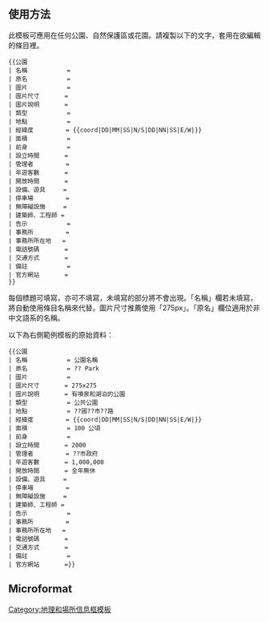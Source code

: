 {{公園
| 名稱 = 公園名稱
| 原名 = ?? Park
| 圖片 =
| 圖片尺寸 = 275x275
| 圖片說明 = 有噴泉和湖泊的公園
| 類型 = 公共公園
| 地點 = ??國??市??路
| 經緯度 = <nowiki>{{coord|DD|MM|SS|N/S|DD|NN|SS|E/W|}}</nowiki>
| 面積 = 100 公頃
| 設立時間 = 2000
| 管理者 = ??市政府
| 年遊客 = 1,000,000
| 開放時間 = 全年無休
}}

== 使用方法 ==
此模板可應用在任何公園、自然保護區或花園。請複製以下的文字，套用在欲編輯的條目裡。
<pre>
{{公園
| 名稱           = 
| 原名           = 
| 圖片           = 
| 圖片尺寸       = 
| 圖片說明       = 
| 類型           = 
| 地點           = 
| 經緯度         = {{coord|DD|MM|SS|N/S|DD|NN|SS|E/W|}}
| 面積           =
| 前身           =
| 設立時間       =
| 管理者         =
| 年遊客數       =
| 開放時間       =
| 設備、遊具     =
| 停車場         =
| 無障礙設施     =
| 建築師、工程師 =
| 告示           =
| 事務所         =
| 事務所所在地   =
| 電話號碼       =
| 交通方式       =
| 備註           =
| 官方網站       =
}}
</pre>

每個標題可填寫，亦可不填寫，未填寫的部分將不會出現。「名稱」欄若未填寫，將自動使用條目名稱來代替。圖片尺寸推薦使用「275px」。「原名」欄位適用於非中文語系的名稱。

以下為右側範例模板的原始資料：
<pre>
{{公園
| 名稱           = 公園名稱
| 原名           = ?? Park
| 圖片           =
| 圖片尺寸       = 275x275
| 圖片說明       = 有噴泉和湖泊的公園
| 類型           = 公共公園
| 地點           = ??國??市??路
| 經緯度         = {{coord|DD|MM|SS|N/S|DD|NN|SS|E/W|}}
| 面積           = 100 公頃
| 前身           =
| 設立時間       = 2000
| 管理者         = ??市政府
| 年遊客數       = 1,000,000
| 開放時間       = 全年無休
| 設備、遊具     =
| 停車場         =
| 無障礙設施     =
| 建築師、工程師 =
| 告示           =
| 事務所         =
| 事務所所在地   =
| 電話號碼       =
| 交通方式       =
| 備註           =
| 官方網站       =}}
</pre>

==Microformat==
{{UF-hcard-geo}}

<includeonly>
[[Category:地理和場所信息框模板]]

</includeonly>